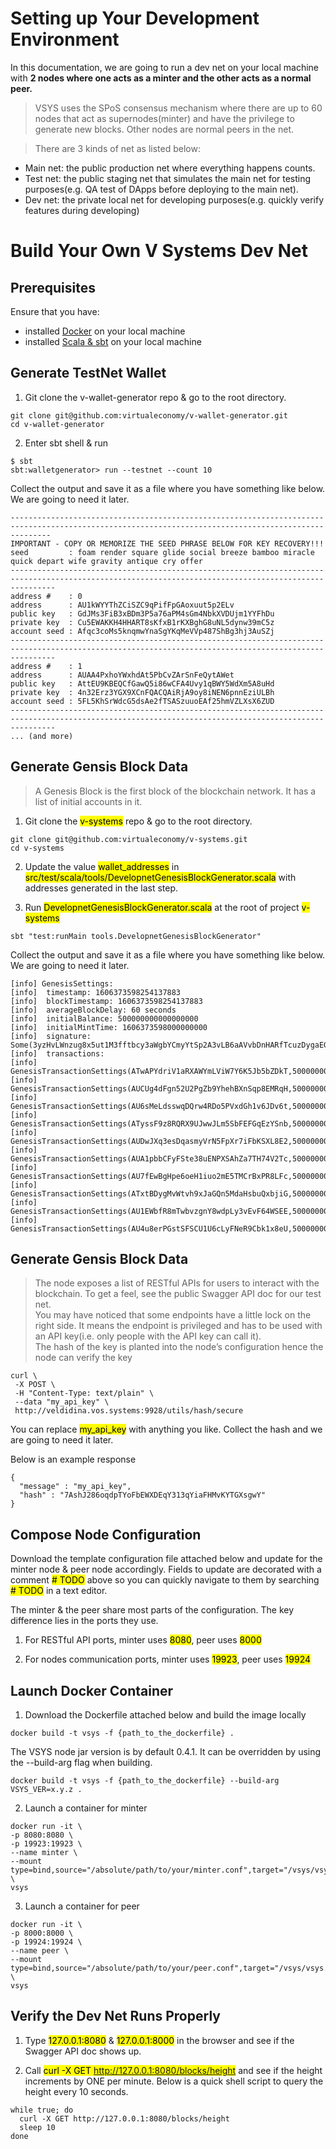 
<!-- KEYWORDS: Where to Begin Building on V Systems Blockchain -->

# Setting up Your Development Environment

In this documentation, we are going to run a dev net on your local machine with **2 nodes where one acts as a minter and the other acts as a normal peer.**

> VSYS uses the SPoS consensus mechanism where there are up to 60 nodes that act as supernodes(minter) and have the privilege to generate new blocks. Other nodes are normal peers in the net.

> There are 3 kinds of net as listed below: 
-   Main net: the public production net where everything happens counts.
- Test net: the public staging net that simulates the main net for testing purposes(e.g. QA test of DApps before deploying to the main net).
- Dev net: the private local net for developing purposes(e.g. quickly verify features during developing)

<Divider/>

# Build Your Own V Systems Dev Net
## Prerequisites

Ensure that you have:
- installed [Docker](https://www.docker.com/get-started) on your local machine
- installed [Scala & sbt](https://docs.scala-lang.org/getting-started/index.html) on your local machine

## Generate TestNet Wallet

1. Git clone the v-wallet-generator repo & go to the root directory.

```python:
git clone git@github.com:virtualeconomy/v-wallet-generator.git
cd v-wallet-generator
```

2. Enter sbt shell & run
```python:
$ sbt
sbt:walletgenerator> run --testnet --count 10
```

Collect the output and save it as a file where you have something like below. We are going to need it later.

```python:
-----------------------------------------------------------------------------------------------------------------------------------------------------
IMPORTANT - COPY OR MEMORIZE THE SEED PHRASE BELOW FOR KEY RECOVERY!!!
seed         : foam render square glide social breeze bamboo miracle quick depart wife gravity antique cry offer
------------------------------------------------------------------------------------------------------------------------------------------------------
address #    : 0
address      : AU1kWYYThZCiSZC9qPifFpGAoxuut5p2ELv
public key   : GdJMs3FiB3xBDm3P5a76aPM4sGm4NbkXVDUjm1YYFhDu
private key  : Cu5EWAKKH4HHART8sKfxB1rKXBghG8uNL5dynw39mC5z
account seed : Afqc3coMs5knqmwYnaSgYKqMeVVp487ShBg3hj3AuSZj
------------------------------------------------------------------------------------------------------------------------------------------------------
address #    : 1
address      : AUAA4PxhoYWxhdAt5PbCvZArSnFeQytAWet
public key   : AttEU9KBEQCfGawQ5i86wCFA4Uvy1qBWY5WdXm5A8uHd
private key  : 4n32Erz3YGX9XCnFQACQAiRjA9oy8iNEN6pnnEziULBh
account seed : 5FL5KhSrWdcG5dsAe2fTSASzuuoEAf25hmVZLXsX6ZUD
------------------------------------------------------------------------------------------------------------------------------------------------------
... (and more)
```

## Generate Gensis Block Data

> A Genesis Block is the first block of the blockchain network. It has a list of initial accounts in it.

1. Git clone the <mark>v-systems</mark> repo & go to the root directory.

```python:
git clone git@github.com:virtualeconomy/v-systems.git
cd v-systems
```

2. Update the value <mark>wallet_addresses</mark> in <mark>src/test/scala/tools/DevelopnetGenesisBlockGenerator.scala</mark> with addresses generated in the last step.

3. Run <mark>DevelopnetGenesisBlockGenerator.scala</mark> at the root of project <mark>v-systems</mark>

```python:
sbt "test:runMain tools.DevelopnetGenesisBlockGenerator"
```

Collect the output and save it as a file where you have something like below. We are going to need it later.

```python:
[info] GenesisSettings:
[info]  timestamp: 1606373598254137883
[info]  blockTimestamp: 1606373598254137883
[info]  averageBlockDelay: 60 seconds
[info]  initialBalance: 500000000000000000
[info]  initialMintTime: 1606373598000000000
[info]  signature: Some(3yzHvLWnzug8x5ut1M3fftbcy3aWgbYCmyYtSp2A3vLB6aAVvbDnHARfTcuzDygaEGE6qgJHb4cZ8fGjuj9b9ChF)
[info]  transactions:
[info]    GenesisTransactionSettings(ATwAPYdriV1aRXAWYmLViW7Y6K5Jb5bZDkT,50000000000000000,0)
[info]    GenesisTransactionSettings(AUCUg4dFgn52U2PgZb9YhehBXnSqp8EMRqH,50000000000000000,6)
[info]    GenesisTransactionSettings(AU6sMeLdsswqDQrw4RDo5PVxdGh1v6JDv6t,50000000000000000,12)
[info]    GenesisTransactionSettings(ATyssF9z8RQRX9UJwwJLm5SbFEFGqEzYSnb,50000000000000000,18)
[info]    GenesisTransactionSettings(AUDwJXq3esDqasmyVrN5FpXr7iFbKSXL8E2,50000000000000000,24)
[info]    GenesisTransactionSettings(AUA1pbbCFyFSte38uENPXSAhZa7TH74V2Tc,50000000000000000,30)
[info]    GenesisTransactionSettings(AU7fEwBgHpe6oeH1iuo2mE5TMCrBxPR8LFc,50000000000000000,36)
[info]    GenesisTransactionSettings(ATxtBDygMvWtvh9xJaGQn5MdaHsbuQxbjiG,50000000000000000,42)
[info]    GenesisTransactionSettings(AU1EWbfR8mTwbvzgnY8wdpLy3vEvF64WSEE,50000000000000000,48)
[info]    GenesisTransactionSettings(AU4u8erPGstSFSCU1U6cLyFNeR9Cbk1x8eU,50000000000000000,54)
```

## Generate Gensis Block Data

> The node exposes a list of RESTful APIs for users to interact with the blockchain. To get a feel, see the public Swagger API doc for our test net. <br/>
    You may have noticed that some endpoints have a little lock on the right side. It means the endpoint is privileged and has to be used with an API key(i.e. only people with the API key can call it). <br/>
    The hash of the key is planted into the node’s configuration hence the node can verify the key


```python:
curl \
 -X POST \
 -H "Content-Type: text/plain" \
 --data "my_api_key" \
 http://veldidina.vos.systems:9928/utils/hash/secure
 ```

 You can replace <mark>my_api_key</mark> with anything you like. Collect the hash and we are going to need it later.

Below is an example response

```python:
{
  "message" : "my_api_key",
  "hash" : "7AshJ286oqdpTYoFbEWXDEqY313qYiaFHMvKYTGXsgwY"
}
```

## Compose Node Configuration

Download the template configuration file attached below and update for the minter node & peer node accordingly. Fields to update are decorated with a comment <mark># TODO</mark> above so you can quickly navigate to them by searching <mark># TODO</mark> in a text editor.

The minter & the peer share most parts of the configuration. The key difference lies in the ports they use.

1. For RESTful API ports, minter uses <mark>8080</mark>, peer uses <mark>8000</mark>

2. For nodes communication ports, minter uses <mark>19923</mark>, peer uses <mark>19924</mark> 


## Launch Docker Container

1. Download the Dockerfile attached below and build the image locally

```python:
docker build -t vsys -f {path_to_the_dockerfile} .
```

The VSYS node jar version is by default 0.4.1. It can be overridden by using the --build-arg flag when building.

```python:
docker build -t vsys -f {path_to_the_dockerfile} --build-arg VSYS_VER=x.y.z .
```

2. Launch a container for minter

```python:
docker run -it \
-p 8080:8080 \
-p 19923:19923 \
--name minter \
--mount type=bind,source="/absolute/path/to/your/minter.conf",target="/vsys/vsys.conf" \
vsys
```

3. Launch a container for peer

```python:
docker run -it \
-p 8000:8000 \
-p 19924:19924 \
--name peer \
--mount type=bind,source="/absolute/path/to/your/peer.conf",target="/vsys/vsys.conf" \
vsys
```

## Verify the Dev Net Runs Properly

1. Type <mark>127.0.0.1:8080</mark> & <mark>127.0.0.1:8000</mark> in the browser and see if the Swagger API doc shows up.

2. Call <mark>curl -X GET http://127.0.0.1:8080/blocks/height</mark> and see if the height increments by ONE per minute.  Below is a quick shell script to query the height every 10 seconds.

```python:
while true; do
  curl -X GET http://127.0.0.1:8080/blocks/height
  sleep 10
done
```

